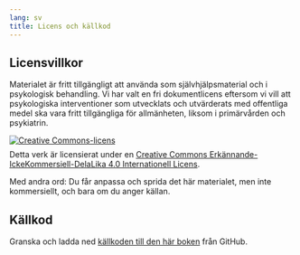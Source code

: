 ```yaml
---
lang: sv
title: Licens och källkod
---
```


## Licensvillkor {#sec-licens}

Materialet är fritt tillgängligt att använda som självhjälpsmaterial och i psykologisk behandling. Vi har valt en fri dokumentlicens eftersom vi vill att psykologiska interventioner som utvecklats och utvärderats med offentliga medel ska vara fritt tillgängliga för allmänheten, liksom i primärvården och psykiatrin.

[![Creative
Commons-licens](/sites/respekt/media/image/Cc-by-nc-sa_icon.svg){style="border-width:0;margin-bottom:.5rem;"}](http://creativecommons.org/licenses/by-nc-sa/4.0/){rel="license"}\
Detta verk är licensierat under en [Creative Commons
Erkännande-IckeKommersiell-DelaLika 4.0 Internationell
Licens](http://creativecommons.org/licenses/by-nc-sa/4.0/){rel="license"}.

Med andra ord: Du får anpassa och sprida det här materialet, men inte kommersiellt, och bara om du anger källan.

## Källkod

Granska och ladda ned [källkoden till den här boken](https://github.com/hmep/r2book) från GitHub.